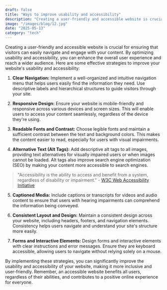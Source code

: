 ```yaml
---
draft: false
title: "Ways to improve usability and accessibility"
description: "Creating a user-friendly and accessible website is crucial for ensuring that visitors can easily navigate and engage with your content"
image: "/images/blog/12.jpg"
date: "2025-05-13"
category: "tech"
---
```


Creating a user-friendly and accessible website is crucial for ensuring that visitors can easily navigate and engage with your content. By optimizing usability and accessibility, you can enhance the overall user experience and reach a wider audience. Here are some effective strategies to improve your website's usability and accessibility:

1. **Clear Navigation:** Implement a well-organized and intuitive navigation menu that helps users easily find the information they need. Use descriptive labels and hierarchical structures to guide visitors through your site.

2. **Responsive Design:** Ensure your website is mobile-friendly and responsive across various devices and screen sizes. This will enable users to access your content seamlessly, regardless of the device they're using.

3. **Readable Fonts and Contrast:** Choose legible fonts and maintain a sufficient contrast between the text and background colors. This makes the content easier to read, especially for users with visual impairments.

4. **Alternative Text (Alt Tags):** Add descriptive alt tags to all images, providing text alternatives for visually impaired users or when images cannot be loaded. Alt tags also improve search engine optimization (SEO) by making your content more accessible to search engines.

> "Accessibility is the ability to access and benefit from a system, regardless of disability or impairment." - [W3C Web Accessibility Initiative](https://www.w3.org/WAI/fundamentals/accessibility-intro/)

5. **Captioned Media:** Include captions or transcripts for videos and audio content to ensure that users with hearing impairments can comprehend the information being conveyed.

6. **Consistent Layout and Design:** Maintain a consistent design across your website, including headers, footers, and navigation elements. Consistency helps users navigate and understand your site's structure more easily.

7. **Forms and Interactive Elements:** Design forms and interactive elements with clear instructions and error messages. Ensure they are keyboard accessible, allowing users to navigate without relying solely on a mouse.

By implementing these strategies, you can significantly improve the usability and accessibility of your website, making it more inclusive and user-friendly. Remember, an accessible website benefits all users, regardless of their abilities, and contributes to a positive online experience for everyone.
